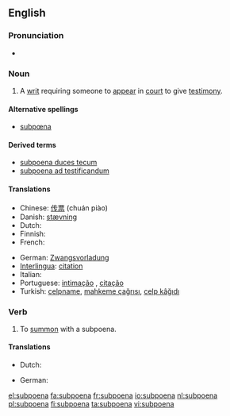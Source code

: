 ==English==

===Pronunciation===
* {{audio|en-us-subpoena.ogg|Audio (US)}}

===Noun===
{{wikipedia}}
{{en-noun}}

# {{legal}} A [[writ]] requiring someone to [[appear]] in [[court]] to give [[testimony]].

====Alternative spellings====
* [[subpœna]]

====Derived terms====
* [[subpoena duces tecum]]
* [[subpoena ad testificandum]]

====Translations====
{{trans-top|writ requiring someone to appear in court to give testimony}}
* Chinese: [[传票]] (chuán piào)
* Danish: [[stævning]] {{f}}
* Dutch: {{t+|nl|dagvaarding|f}}
* Finnish: {{t+|fi|kutsu}}
* French: {{t+|fr|citation|f}}
{{trans-mid}}
* German: [[Zwangsvorladung]] {{f}}
* [[Interlingua]]: [[citation]]
* Italian: {{t-|it|convocazione|f}}
* Portuguese: [[intimação]] {{f}}, [[citação]] {{f}}
* Turkish: [[celpname]], [[mahkeme çağrısı]], [[celp kâğıdı]]
{{trans-bottom}}

===Verb===
{{en-verb}}

# To [[summon]] with a subpoena.

====Translations====
{{trans-top|to summon with a subpoena}}
* Dutch: {{t|nl|dagvaarden}}
{{trans-mid}}
* German: {{t|de|zwangsvorladen}}
{{trans-bottom}}

[[el:subpoena]]
[[fa:subpoena]]
[[fr:subpoena]]
[[io:subpoena]]
[[nl:subpoena]]
[[pl:subpoena]]
[[fi:subpoena]]
[[ta:subpoena]]
[[vi:subpoena]]